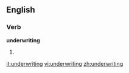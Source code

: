 ==English==

===Verb===
'''underwriting'''

# {{third-person singular of|[[underwrite]]}}

[[it:underwriting]]
[[vi:underwriting]]
[[zh:underwriting]]